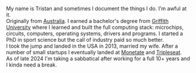 My name is Tristan and sometimes I document the things I do. I'm awful at it.
<br />
Originally from [Australia](https://en.wikipedia.org/wiki/Brisbane). I earned a bachelor's degree from [Griffith University](https://www.griffith.edu.au/) where I learned and built the full computing stack: microchips, circuits, computers, operating systems, drivers and programs. I started a PhD in sport science but the call of industry paid so much better.
<br />
I took the jump and landed in the USA in 2013, married my wife. After a number of small startups I eventually landed at [Monetate](https://monetate.com/) and [Tripleseat](https://tripleseat.com/).
<br />
As of late 2024 I'm taking a sabbatical after working for a full 10+ years and I kinda need a break.